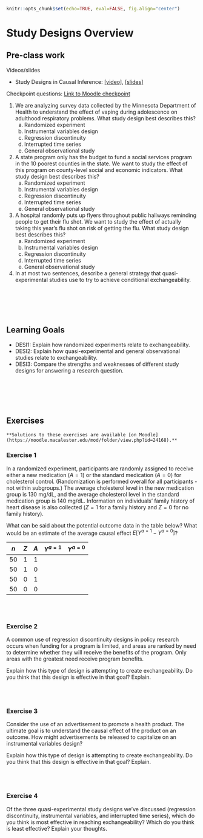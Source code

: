 ```r
knitr::opts_chunk$set(echo=TRUE, eval=FALSE, fig.align="center")
```

# Study Designs Overview

## Pre-class work {-}

Videos/slides

- Study Designs in Causal Inference: [[video]](https://youtu.be/vFnA9nLTmP0), [[slides]](https://drive.google.com/file/d/1MkvNy4aWZ9ueyNUVLiHWbrRbQ9xyFnTK/view?usp=sharing)

Checkpoint questions: [Link to Moodle checkpoint](https://moodle.macalester.edu/mod/quiz/view.php?id=24228)

@. We are analyzing survey data collected by the Minnesota Department of Health to understand the effect of vaping during adolescence on adulthood respiratory problems. What study design best describes this?
    a. Randomized experiment
    b. Instrumental variables design
    c. Regression discontinuity
    d. Interrupted time series
    e. General observational study

@. A state program only has the budget to fund a social services program in the 10 poorest counties in the state. We want to study the effect of this program on county-level social and economic indicators. What study design best describes this?
    a. Randomized experiment
    b. Instrumental variables design
    c. Regression discontinuity
    d. Interrupted time series
    e. General observational study

@. A hospital randomly puts up flyers throughout public hallways reminding people to get their flu shot. We want to study the effect of actually taking this year's flu shot on risk of getting the flu. What study design best describes this?
    a. Randomized experiment
    b. Instrumental variables design
    c. Regression discontinuity
    d. Interrupted time series
    e. General observational study

@. In at most two sentences, describe a general strategy that quasi-experimental studies use to try to achieve conditional exchangeability.


<br><br><br><br>


## Learning Goals {-}

- DESI1: Explain how randomized experiments relate to exchangeability.
- DESI2: Explain how quasi-experimental and general observational studies relate to exchangeability.
- DESI3: Compare the strengths and weaknesses of different study designs for answering a research question.


<br><br><br><br>

<!-- Warm up:
    Randomized experiments guarantee marginal exchangeability. TRUE or FALSE?
 -->


## Exercises {-}

```block2
**Solutions to these exercises are available [on Moodle](https://moodle.macalester.edu/mod/folder/view.php?id=24168).**
```

### Exercise 1 {-}

In a randomized experiment, participants are randomly assigned to receive either a new medication ($A = 1$) or the standard medication ($A = 0$) for cholesterol control. (Randomization is performed overall for all participants - not within subgroups.) The average cholesterol level in the new medication group is 130 mg/dL, and the average cholesterol level in the standard medication group is 140 mg/dL. Information on individuals' family history of heart disease is also collected ($Z = 1$ for a family history and $Z = 0$ for no family history).

What can be said about the potential outcome data in the table below? What would be an estimate of the average causal effect $E[Y^{a=1}-Y^{a=0}]$?

 $n$   $Z$   $A$   $Y^{a=1}$   $Y^{a=0}$
----- ----- ----- ----------- ------------
 50     1     1
 50     1     0
 50     0     1
 50     0     0


<br><br>


### Exercise 2 {-}

A common use of regression discontinuity designs in policy research occurs when funding for a program is limited, and areas are ranked by need to determine whether they will receive the benefits of the program. Only areas with the greatest need receive program benefits.

Explain how this type of design is attempting to create exchangeability. Do you think that this design is effective in that goal? Explain.


<br><br>


### Exercise 3 {-}

Consider the use of an advertisement to promote a health product. The ultimate goal is to understand the causal effect of the product on an outcome. How might advertisements be released to capitalize on an instrumental variables design?

Explain how this type of design is attempting to create exchangeability. Do you think that this design is effective in that goal? Explain.


<br><br>


### Exercise 4 {-}

Of the three quasi-experimental study designs we've discussed (regression discontinuity, instrumental variables, and interrupted time series), which do you think is most effective in reaching exchangeability? Which do you think is least effective? Explain your thoughts.
